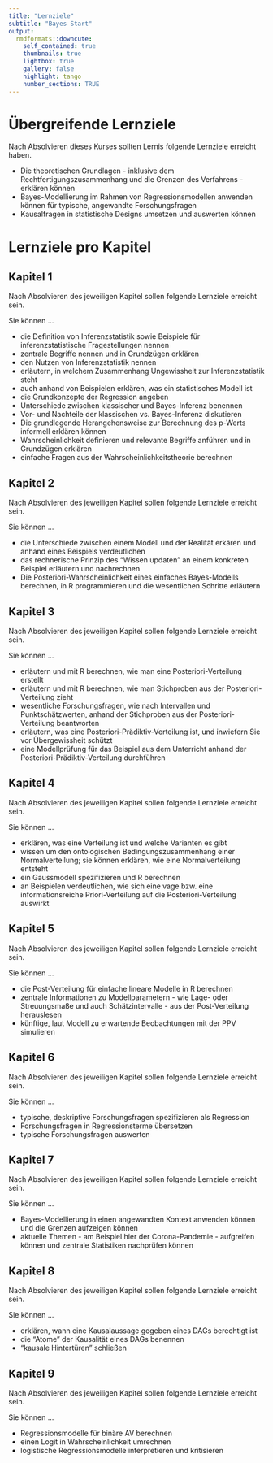 ```yaml
---
title: "Lernziele"
subtitle: "Bayes Start"
output:
  rmdformats::downcute:
    self_contained: true
    thumbnails: true
    lightbox: true
    gallery: false
    highlight: tango
    number_sections: TRUE
---
```




# Übergreifende Lernziele


Nach Absolvieren dieses Kurses sollten Lernis folgende Lernziele erreicht haben.


- Die theoretischen Grundlagen - inklusive dem Rechtfertigungszusammenhang und die Grenzen des Verfahrens - erklären können
- Bayes-Modellierung im Rahmen von Regressionsmodellen anwenden können für typische, angewandte Forschungsfragen
- Kausalfragen in statistische Designs umsetzen und auswerten können

# Lernziele pro Kapitel


## Kapitel 1

Nach Absolvieren des jeweiligen Kapitel sollen folgende Lernziele erreicht sein.

Sie können ...

- die Definition von Inferenzstatistik sowie Beispiele für inferenzstatistische Fragestellungen nennen
- zentrale Begriffe nennen und in Grundzügen erklären
- den Nutzen von Inferenzstatistik nennen
- erläutern, in welchem Zusammenhang Ungewissheit zur Inferenzstatistik steht
- auch anhand von Beispielen erklären, was ein statistisches Modell ist
- die Grundkonzepte der Regression angeben
- Unterschiede zwischen klassischer und Bayes-Inferenz benennen
- Vor- und Nachteile der klassischen vs. Bayes-Inferenz diskutieren
- Die grundlegende Herangehensweise zur Berechnung des p-Werts informell erklären können
- Wahrscheinlichkeit definieren und relevante Begriffe anführen und in Grundzügen erklären
- einfache Fragen aus der Wahrscheinlichkeitstheorie berechnen


## Kapitel 2

Nach Absolvieren des jeweiligen Kapitel sollen folgende Lernziele erreicht sein.

Sie können ...


- die Unterschiede zwischen einem Modell und der Realität erkären und anhand eines Beispiels verdeutlichen
- das rechnerische Prinzip des "Wissen updaten" an einem konkreten Beispiel erläutern und nachrechnen
- Die Posteriori-Wahrscheinlichkeit eines einfaches Bayes-Modells berechnen, in R programmieren und die wesentlichen Schritte erläutern



## Kapitel 3

Nach Absolvieren des jeweiligen Kapitel sollen folgende Lernziele erreicht sein.

Sie können ...


- erläutern und mit R berechnen, wie man eine Posteriori-Verteilung erstellt
- erläutern und mit R berechnen, wie man Stichproben aus der Posteriori-Verteilung zieht
- wesentliche Forschungsfragen, wie nach Intervallen und Punktschätzwerten, anhand der Stichproben aus der Posteriori-Verteilung beantworten
- erläutern, was eine Posteriori-Prädiktiv-Verteilung ist, und inwiefern Sie vor Übergewissheit schützt
- eine Modellprüfung für das Beispiel aus dem Unterricht anhand der Posteriori-Prädiktiv-Verteilung durchführen



## Kapitel 4

Nach Absolvieren des jeweiligen Kapitel sollen folgende Lernziele erreicht sein.

Sie können ...

- erklären, was eine Verteilung ist und welche Varianten es gibt
- wissen um den ontologischen Bedingungszusammenhang einer Normalverteilung; sie können erklären, wie eine Normalverteilung entsteht
- ein Gaussmodell spezifizieren und R berechnen
- an Beispielen verdeutlichen, wie sich eine vage bzw. eine informationsreiche Priori-Verteilung auf die Posteriori-Verteilung auswirkt


## Kapitel 5

Nach Absolvieren des jeweiligen Kapitel sollen folgende Lernziele erreicht sein.

Sie können ...

- die Post-Verteilung für einfache lineare Modelle in R berechnen
- zentrale Informationen zu Modellparametern - wie Lage- oder Streuungsmaße und auch Schätzintervalle - aus der Post-Verteilung herauslesen
- künftige, laut Modell zu erwartende Beobachtungen mit der PPV simulieren


## Kapitel 6

Nach Absolvieren des jeweiligen Kapitel sollen folgende Lernziele erreicht sein.

Sie können ...

- typische, deskriptive Forschungsfragen spezifizieren als Regression
- Forschungsfragen in Regressionsterme übersetzen
- typische Forschungsfragen auswerten


## Kapitel 7

Nach Absolvieren des jeweiligen Kapitel sollen folgende Lernziele erreicht sein.

Sie können ...

- Bayes-Modellierung in einen angewandten Kontext anwenden können und die Grenzen aufzeigen können
- aktuelle Themen - am Beispiel hier der Corona-Pandemie - aufgreifen können und zentrale Statistiken nachprüfen können


## Kapitel 8

Nach Absolvieren des jeweiligen Kapitel sollen folgende Lernziele erreicht sein.

Sie können ...


- erklären, wann eine Kausalaussage gegeben eines DAGs berechtigt ist
- die "Atome" der Kausalität eines DAGs benennen
- "kausale Hintertüren" schließen



## Kapitel 9


Nach Absolvieren des jeweiligen Kapitel sollen folgende Lernziele erreicht sein.

Sie können ...

- Regressionsmodelle für binäre AV berechnen
- einen Logit in Wahrscheinlichkeit umrechnen
- logistische Regressionsmodelle interpretieren und kritisieren





